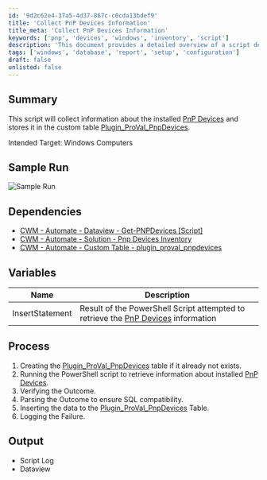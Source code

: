 ```yaml
---
id: '9d2c62e4-37a5-4d37-867c-c0cda13bdef9'
title: 'Collect PnP Devices Information'
title_meta: 'Collect PnP Devices Information'
keywords: ['pnp', 'devices', 'windows', 'inventory', 'script']
description: 'This document provides a detailed overview of a script designed to collect information about installed Plug and Play (PnP) devices on Windows computers and store the data in a custom table. It includes a summary of the process, dependencies, variables, and expected output.'
tags: ['windows', 'database', 'report', 'setup', 'configuration']
draft: false
unlisted: false
---
```

## Summary

This script will collect information about the installed [PnP Devices](https://docs.microsoft.com/en-us/windows-hardware/drivers/kernel/introduction-to-plug-and-play) and stores it in the custom table [Plugin_ProVal_PnpDevices](https://proval.itglue.com/DOC-5078775-10861699).

Intended Target: Windows Computers

## Sample Run

![Sample Run](../../../static/img/Get-PNPDevices-DV/image_1.png)

## Dependencies

- [CWM - Automate - Dataview - Get-PNPDevices [Script]](https://proval.itglue.com/DOC-5078775-10861702) 
- [CWM - Automate - Solution - Pnp Devices Inventory](https://proval.itglue.com/DOC-5078775-10861710) 
- [CWM - Automate - Custom Table - plugin_proval_pnpdevices](https://proval.itglue.com/DOC-5078775-10861699) 

## Variables

| Name            | Description                                                                                       |
|-----------------|---------------------------------------------------------------------------------------------------|
| InsertStatement | Result of the PowerShell Script attempted to retrieve the [PnP Devices](https://docs.microsoft.com/en-us/windows-hardware/drivers/kernel/introduction-to-plug-and-play) information |

## Process

1. Creating the [Plugin_ProVal_PnpDevices](https://proval.itglue.com/DOC-5078775-10861699) table if it already not exists.
2. Running the PowerShell script to retrieve information about installed [PnP Devices](https://docs.microsoft.com/en-us/windows-hardware/drivers/kernel/introduction-to-plug-and-play).
3. Verifying the Outcome.
4. Parsing the Outcome to ensure SQL compatibility.
5. Inserting the data to the [Plugin_ProVal_PnpDevices](https://proval.itglue.com/DOC-5078775-10861699) Table.
6. Logging the Failure.

## Output

- Script Log
- Dataview












